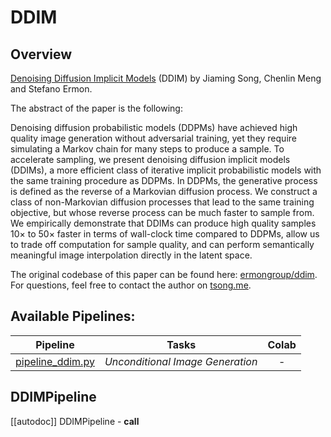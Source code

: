 <!--Copyright 2022 The HuggingFace Team. All rights reserved.

Licensed under the Apache License, Version 2.0 (the "License"); you may not use this file except in compliance with
the License. You may obtain a copy of the License at

http://www.apache.org/licenses/LICENSE-2.0

Unless required by applicable law or agreed to in writing, software distributed under the License is distributed on
an "AS IS" BASIS, WITHOUT WARRANTIES OR CONDITIONS OF ANY KIND, either express or implied. See the License for the
specific language governing permissions and limitations under the License.
-->

# DDIM

## Overview

[Denoising Diffusion Implicit Models](https://arxiv.org/abs/2010.02502) (DDIM) by Jiaming Song, Chenlin Meng and Stefano Ermon.

The abstract of the paper is the following:

Denoising diffusion probabilistic models (DDPMs) have achieved high quality image generation without adversarial training, yet they require simulating a Markov chain for many steps to produce a sample. To accelerate sampling, we present denoising diffusion implicit models (DDIMs), a more efficient class of iterative implicit probabilistic models with the same training procedure as DDPMs. In DDPMs, the generative process is defined as the reverse of a Markovian diffusion process. We construct a class of non-Markovian diffusion processes that lead to the same training objective, but whose reverse process can be much faster to sample from. We empirically demonstrate that DDIMs can produce high quality samples 10× to 50× faster in terms of wall-clock time compared to DDPMs, allow us to trade off computation for sample quality, and can perform semantically meaningful image interpolation directly in the latent space.

The original codebase of this paper can be found here: [ermongroup/ddim](https://github.com/ermongroup/ddim).
For questions, feel free to contact the author on [tsong.me](https://tsong.me/).

## Available Pipelines:

| Pipeline | Tasks | Colab
|---|---|:---:|
| [pipeline_ddim.py](https://github.com/huggingface/diffusers/blob/main/src/diffusers/pipelines/ddim/pipeline_ddim.py) | *Unconditional Image Generation* | - |


## DDIMPipeline
[[autodoc]] DDIMPipeline
    - __call__
